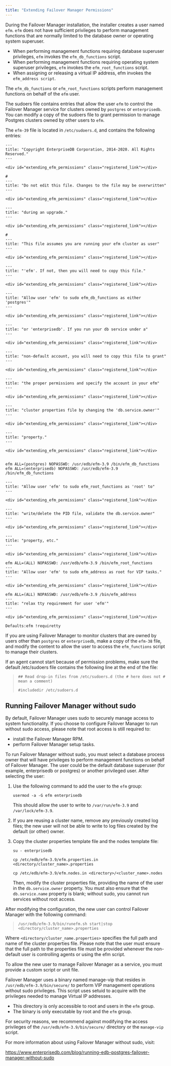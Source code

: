 ```yaml
---
title: "Extending Failover Manager Permissions"
---
```


<div id="extending_efm_permissions" class="registered_link"></div>


During the Failover Manager installation, the installer creates a user named `efm`. `efm` does not have sufficient privileges to perform management functions that are normally limited to the database owner or operating system superuser.

  - When performing management functions requiring database superuser privileges, `efm` invokes the `efm_db_functions` script.
  - When performing management functions requiring operating system superuser privileges, `efm` invokes the `efm_root_functions` script.
  - When assigning or releasing a virtual IP address, efm invokes the `efm_address script`.

The `efm_db_functions` or `efm_root_functions` scripts perform management functions on behalf of the `efm` user.

The sudoers file contains entries that allow the user `efm` to control the Failover Manager service for clusters owned by `postgres` or `enterprisedb`. You can modify a copy of the sudoers file to grant permission to manage Postgres clusters owned by other users to `efm`.

The `efm-39` file is located in `/etc/sudoers.d`, and contains the following entries:

``` text
---
title: "Copyright EnterpriseDB Corporation, 2014-2020. All Rights Reserved."
---

<div id="extending_efm_permissions" class="registered_link"></div>

#
---
title: "Do not edit this file. Changes to the file may be overwritten"
---

<div id="extending_efm_permissions" class="registered_link"></div>

---
title: "during an upgrade."
---

<div id="extending_efm_permissions" class="registered_link"></div>

#
---
title: "This file assumes you are running your efm cluster as user"
---

<div id="extending_efm_permissions" class="registered_link"></div>

---
title: "'efm'. If not, then you will need to copy this file."
---

<div id="extending_efm_permissions" class="registered_link"></div>

---
title: "Allow user 'efm' to sudo efm_db_functions as either 'postgres'"
---

<div id="extending_efm_permissions" class="registered_link"></div>

---
title: "or 'enterprisedb'. If you run your db service under a"
---

<div id="extending_efm_permissions" class="registered_link"></div>

---
title: "non-default account, you will need to copy this file to grant"
---

<div id="extending_efm_permissions" class="registered_link"></div>

---
title: "the proper permissions and specify the account in your efm"
---

<div id="extending_efm_permissions" class="registered_link"></div>

---
title: "cluster properties file by changing the 'db.service.owner'"
---

<div id="extending_efm_permissions" class="registered_link"></div>

---
title: "property."
---

<div id="extending_efm_permissions" class="registered_link"></div>


efm ALL=(postgres) NOPASSWD: /usr/edb/efm-3.9 /bin/efm_db_functions
efm ALL=(enterprisedb) NOPASSWD: /usr/edb/efm-3.9
/bin/efm_db_functions

---
title: "Allow user 'efm' to sudo efm_root_functions as 'root' to"
---

<div id="extending_efm_permissions" class="registered_link"></div>

---
title: "write/delete the PID file, validate the db.service.owner"
---

<div id="extending_efm_permissions" class="registered_link"></div>

---
title: "property, etc."
---

<div id="extending_efm_permissions" class="registered_link"></div>

efm ALL=(ALL) NOPASSWD: /usr/edb/efm-3.9 /bin/efm_root_functions
---
title: "Allow user 'efm' to sudo efm_address as root for VIP tasks."
---

<div id="extending_efm_permissions" class="registered_link"></div>

efm ALL=(ALL) NOPASSWD: /usr/edb/efm-3.9 /bin/efm_address
---
title: "relax tty requirement for user 'efm'"
---

<div id="extending_efm_permissions" class="registered_link"></div>

Defaults:efm !requiretty
```

If you are using Failover Manager to monitor clusters that are owned by users other than `postgres` or `enterprisedb`, make a copy of the `efm-38` file, and modify the content to allow the user to access the `efm_functions` script to manage their clusters.

If an agent cannot start because of permission problems, make sure the default /etc/sudoers file contains the following line at the end of the file:

> `## Read drop-in files from /etc/sudoers.d (the # here does not # mean a comment)`
> 
> `#includedir /etc/sudoers.d`

<div id="running_efm_without_sudo" class="registered_link"></div>

## Running Failover Manager without sudo

By default, Failover Manager uses sudo to securely manage access to system functionality. If you choose to configure Failover Manager to run without sudo access, please note that root access is still required to:

  - install the Failover Manager RPM.
  - perform Failover Manager setup tasks.

To run Failover Manager without sudo, you must select a database process owner that will have privileges to perform management functions on behalf of Failover Manager. The user could be the default database superuser (for example, enterprisedb or postgres) or another privileged user. After selecting the user:

1.  Use the following command to add the user to the `efm` group:
    
    `usermod -a -G efm enterprisedb`
    
    This should allow the user to write to `/var/run/efm-3.9` and `/var/lock/efm-3.9`.

2.  If you are reusing a cluster name, remove any previously created log files; the new user will not be able to write to log files created by the default (or other) owner.

3.  Copy the cluster properties template file and the nodes template file:
    
    `su - enterprisedb`
    
    `cp /etc/edb/efm-3.9/efm.properties.in <directory/cluster_name>.properties`
    
    `cp /etc/edb/efm-3.9/efm.nodes.in <directory>/<cluster_name>.nodes`
    
    Then, modify the cluster properties file, providing the name of the user in the `db.service.owner` property. You must also ensure that the `db.service.name` property is blank; without sudo, you cannot run services without root access.

After modifying the configuration, the new user can control Failover Manager with the following command:

> `/usr/edb/efm-3.9/bin/runefm.sh start|stop <directory/cluster_name>.properties`

Where `<directory/cluster_name.properties>` specifies the full path and name of the cluster properties file. Please note that the user must ensure that the full path to the properties file must be provided whenever the non-default user is controlling agents or using the efm script.

To allow the new user to manage Failover Manager as a service, you must provide a custom script or unit file.

Failover Manager uses a binary named manage-vip that resides in `/usr/edb/efm-3.9/bin/secure/` to perform VIP management operations without sudo privileges. This script uses setuid to acquire with the privileges needed to manage Virtual IP addresses.

  - This directory is only accessible to root and users in the `efm` group.
  - The binary is only executable by root and the `efm` group.

For security reasons, we recommend against modifying the access privileges of the `/usr/edb/efm-3.9/bin/secure/` directory or the `manage-vip` script.

For more information about using Failover Manager without sudo, visit:

<https://www.enterprisedb.com/blog/running-edb-postgres-failover-manager-without-sudo>
